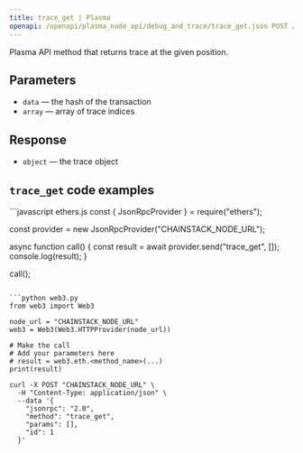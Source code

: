 ```yaml
---
title: trace_get | Plasma
openapi: /openapi/plasma_node_api/debug_and_trace/trace_get.json POST /be84184cd12967be5a65d06651c60085
---
```


Plasma API method that returns trace at the given position.

## Parameters

* `data` — the hash of the transaction
* `array` — array of trace indices

## Response

* `object` — the trace object

## `trace_get` code examples

<CodeGroup>
```javascript ethers.js
const { JsonRpcProvider } = require("ethers");

const provider = new JsonRpcProvider("CHAINSTACK_NODE_URL");

async function call() {
  const result = await provider.send("trace_get", []);
  console.log(result);
}

call();
```

```python web3.py
from web3 import Web3

node_url = "CHAINSTACK_NODE_URL"
web3 = Web3(Web3.HTTPProvider(node_url))

# Make the call
# Add your parameters here
# result = web3.eth.<method_name>(...)
print(result)
```

```shell cURL
curl -X POST "CHAINSTACK_NODE_URL" \
  -H "Content-Type: application/json" \
  --data '{
    "jsonrpc": "2.0",
    "method": "trace_get",
    "params": [],
    "id": 1
  }'
```
</CodeGroup>
